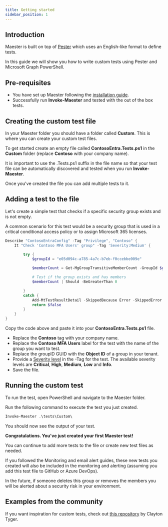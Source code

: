 ```yaml
---
title: Getting started
sidebar_position: 1
---
```


## Introduction

Maester is built on top of [Pester](https://pester.dev) which uses an English-like format to define tests.

In this guide we will show you how to write custom tests using Pester and Microsoft Graph PowerShell.

## Pre-requisites

- You have set up Maester following the [installation guide](/docs/installation).
- Successfully run **Invoke-Maester** and tested with the out of the box tests.

## Creating the custom test file

In your Maester folder you should have a folder called **Custom**. This is where you can create your custom test files.

To get started create an empty file called **ContosoEntra.Tests.ps1** in the **Custom** folder (replace **Contoso** with your company name).

It is important to use the .Tests.ps1 suffix in the file name so that your test file can be automatically discovered and tested when you run **Invoke-Maester**.

Once you've created the file you can add multiple tests to it.

## Adding a test to the file

Let's create a simple test that checks if a specific security group exists and is not empty.

A common scenario for this test would be a security group that is used in a critical conditional access policy or to assign Microsoft 365 licenses.

```powershell
Describe "ContosoEntraConfig" -Tag "Privilege", "Contoso" {
    It "Check 'Contoso MFA Users' group" -Tag 'Severity:Medium' {

        try {
            $groupId = "e05d094c-a785-4a7c-b7eb-f0ccebbe009e"

            $memberCount = Get-MgGroupTransitiveMemberCount -GroupId $groupId -ConsistencyLevel eventual

            # Test if the group exists and has members
            $memberCount | Should -BeGreaterThan 0

        }
        catch {
            Add-MtTestResultDetail -SkippedBecause Error -SkippedError $_
            return $false
        }
    }
}
```

Copy the code above and paste it into your **ContosoEntra.Tests.ps1** file.

- Replace the **Contoso** tag with your company name.
- Replace the **Contoso MFA Users** label for the test with the name of the group you want to test.
- Replace the groupID GUID with the **Object ID** of a group in your tenant.
- Provide a [Severity level](../severity-levels.md) in the -Tag for the test. The available severity levels are **Critical**, **High**, **Medium**, **Low** and **Info**.
- Save the file.

## Running the custom test

To run the test, open PowerShell and navigate to the Maester folder.

Run the following command to execute the test you just created.

```powershell
Invoke-Maester .\tests\Custom\
```

You should now see the output of your test.

**Congratulations. You've just created your first Maester test!**

You can continue to add more tests to the file or create new test files as needed.

If you followed the Monitoring and email alert guides, these new tests you created will also be included in the monitoring and alerting (assuming you add this test file to GitHub or Azure DevOps).

In the future, if someone deletes this group or removes the members you will be alerted about a security risk in your environment.

## Examples from the community

If you want inspiration for custom tests, check out [this repository](https://devclate.github.io/Custom-Maester-Tests/) by Clayton Tyger.
